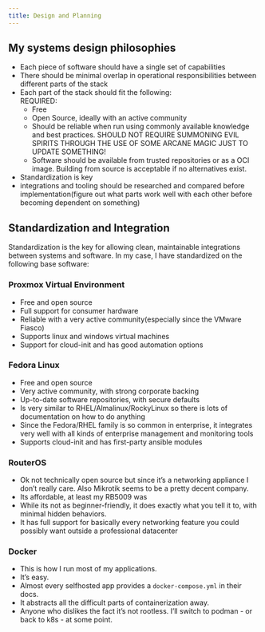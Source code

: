 ```yaml
---
title: Design and Planning
---
```



## My systems design philosophies
- Each piece of software should have a single set of capabilities
- There should be minimal overlap in operational responsibilities between different parts of the stack
- Each part of the stack should fit the following:  
    REQUIRED:  
    - Free
    - Open Source, ideally with an active community
    - Should be reliable when run using commonly available knowledge and best practices.
            SHOULD NOT REQUIRE SUMMONING EVIL SPIRITS THROUGH THE USE OF SOME ARCANE MAGIC JUST TO UPDATE SOMETHING!
    - Software should be available from trusted repositories or as a OCI image. Building from source is acceptable if no alternatives exist.
- Standardization is key
- integrations and tooling should be researched and compared before implementation(figure out what parts work well with each other before becoming dependent on something)

## Standardization and Integration
Standardization is the key for allowing clean, maintainable integrations between systems and software.
 In my case, I have standardized on the following base software:

### Proxmox Virtual Environment
- Free and open source
- Full support for consumer hardware
- Reliable with a very active community(especially since the VMware Fiasco)
- Supports linux and windows virtual machines
- Support for cloud-init and has good automation options

### Fedora Linux
- Free and open source
- Very active community, with strong corporate backing
- Up-to-date software repositories, with secure defaults
- Is very similar to RHEL/Almalinux/RockyLinux so there is lots of documentation on how to do anything
- Since the Fedora/RHEL family is so common in enterprise, it integrates very well with all kinds of enterprise management and monitoring tools
- Supports cloud-init and has first-party ansible modules

### RouterOS
- Ok not technically open source but since it's a networking appliance I don't really care. Also Mikrotik seems to be a pretty decent company.
- Its affordable, at least my RB5009 was
- While its not as beginner-friendly, it does exactly what you tell it to, with minimal hidden behaviors.
- It has full support for basically every networking feature you could possibly want outside a professional datacenter

### Docker
- This is how I run most of my applications.
- It's easy.
- Almost every selfhosted app provides a `docker-compose.yml` in their docs.
- It abstracts all the difficult parts of containerization away.
- Anyone who dislikes the fact it's not rootless. I'll switch to podman - or back to k8s - at some point.